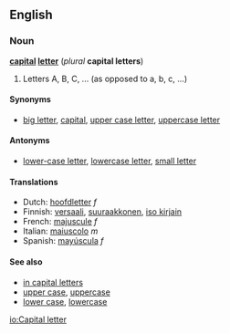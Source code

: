 ==English==
===Noun===
'''[[capital]] [[letter]]''' (''plural'' '''capital letters''')

# Letters A, B, C, ... (as opposed to a, b, c, ...)

====Synonyms====
*[[big letter]], [[capital]], [[upper case letter]], [[uppercase letter]]

====Antonyms====
*[[lower-case letter]], [[lowercase letter]], [[small letter]]

====Translations====
*Dutch: [[hoofdletter]] ''f''
*Finnish: [[versaali]], [[suuraakkonen]], [[iso kirjain]]
*French: [[majuscule]] ''f''
*Italian: [[maiuscolo]] ''m''
*Spanish: [[mayúscula]] ''f''

====See also====
*[[in capital letters]]
*[[upper case]], [[uppercase]]
*[[lower case]], [[lowercase]]

[[io:Capital letter]]